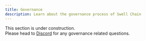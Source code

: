 ```yaml
---
title: Governance
description: Learn about the governance process of Swell Chain
---
```


This section is under construction.\
Please head to [Discord](https://discord.gg/swellnetworkdao) for any governance related questions.